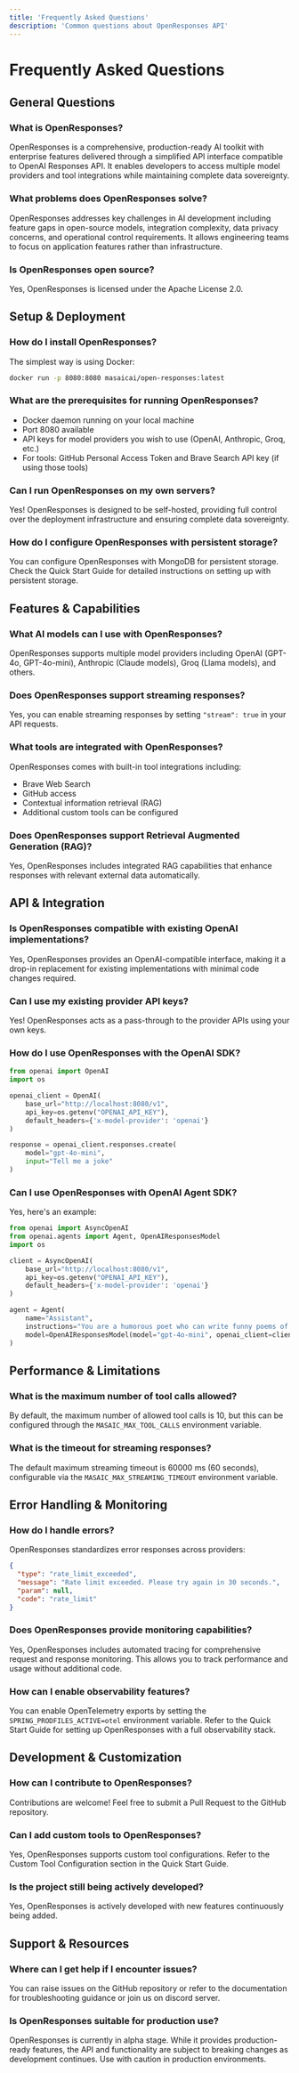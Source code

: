 ```yaml
---
title: 'Frequently Asked Questions'
description: 'Common questions about OpenResponses API'
---
```


# Frequently Asked Questions

## General Questions

### What is OpenResponses?
OpenResponses is a comprehensive, production-ready AI toolkit with enterprise features delivered through a simplified API interface compatible to OpenAI Responses API. It enables developers to access multiple model providers and tool integrations while maintaining complete data sovereignty.

### What problems does OpenResponses solve?
OpenResponses addresses key challenges in AI development including feature gaps in open-source models, integration complexity, data privacy concerns, and operational control requirements. It allows engineering teams to focus on application features rather than infrastructure.

### Is OpenResponses open source?
Yes, OpenResponses is licensed under the Apache License 2.0.

## Setup & Deployment

### How do I install OpenResponses?
The simplest way is using Docker:
```bash
docker run -p 8080:8080 masaicai/open-responses:latest
```

### What are the prerequisites for running OpenResponses?
- Docker daemon running on your local machine
- Port 8080 available
- API keys for model providers you wish to use (OpenAI, Anthropic, Groq, etc.)
- For tools: GitHub Personal Access Token and Brave Search API key (if using those tools)

### Can I run OpenResponses on my own servers?
Yes! OpenResponses is designed to be self-hosted, providing full control over the deployment infrastructure and ensuring complete data sovereignty.

### How do I configure OpenResponses with persistent storage?
You can configure OpenResponses with MongoDB for persistent storage. Check the Quick Start Guide for detailed instructions on setting up with persistent storage.

## Features & Capabilities

### What AI models can I use with OpenResponses?
OpenResponses supports multiple model providers including OpenAI (GPT-4o, GPT-4o-mini), Anthropic (Claude models), Groq (Llama models), and others.

### Does OpenResponses support streaming responses?
Yes, you can enable streaming responses by setting `"stream": true` in your API requests.

### What tools are integrated with OpenResponses?
OpenResponses comes with built-in tool integrations including:
- Brave Web Search
- GitHub access
- Contextual information retrieval (RAG)
- Additional custom tools can be configured

### Does OpenResponses support Retrieval Augmented Generation (RAG)?
Yes, OpenResponses includes integrated RAG capabilities that enhance responses with relevant external data automatically.

## API & Integration

### Is OpenResponses compatible with existing OpenAI implementations?
Yes, OpenResponses provides an OpenAI-compatible interface, making it a drop-in replacement for existing implementations with minimal code changes required.

### Can I use my existing provider API keys?
Yes! OpenResponses acts as a pass-through to the provider APIs using your own keys.

### How do I use OpenResponses with the OpenAI SDK?
```python
from openai import OpenAI
import os

openai_client = OpenAI(
    base_url="http://localhost:8080/v1", 
    api_key=os.getenv("OPENAI_API_KEY"), 
    default_headers={'x-model-provider': 'openai'}
)

response = openai_client.responses.create(
    model="gpt-4o-mini",
    input="Tell me a joke"
)
```

### Can I use OpenResponses with OpenAI Agent SDK?
Yes, here's an example:
```python
from openai import AsyncOpenAI
from openai.agents import Agent, OpenAIResponsesModel
import os

client = AsyncOpenAI(
    base_url="http://localhost:8080/v1", 
    api_key=os.getenv("OPENAI_API_KEY"), 
    default_headers={'x-model-provider': 'openai'}
)

agent = Agent(
    name="Assistant",
    instructions="You are a humorous poet who can write funny poems of 4 lines.",
    model=OpenAIResponsesModel(model="gpt-4o-mini", openai_client=client)
)
```

## Performance & Limitations

### What is the maximum number of tool calls allowed?
By default, the maximum number of allowed tool calls is 10, but this can be configured through the `MASAIC_MAX_TOOL_CALLS` environment variable.

### What is the timeout for streaming responses?
The default maximum streaming timeout is 60000 ms (60 seconds), configurable via the `MASAIC_MAX_STREAMING_TIMEOUT` environment variable.

## Error Handling & Monitoring

### How do I handle errors?
OpenResponses standardizes error responses across providers:
```json
{
  "type": "rate_limit_exceeded",
  "message": "Rate limit exceeded. Please try again in 30 seconds.",
  "param": null,
  "code": "rate_limit"
}
```

### Does OpenResponses provide monitoring capabilities?
Yes, OpenResponses includes automated tracing for comprehensive request and response monitoring. This allows you to track performance and usage without additional code.

### How can I enable observability features?
You can enable OpenTelemetry exports by setting the `SPRING_PRODFILES_ACTIVE=otel` environment variable. Refer to the Quick Start Guide for setting up OpenResponses with a full observability stack.

## Development & Customization

### How can I contribute to OpenResponses?
Contributions are welcome! Feel free to submit a Pull Request to the GitHub repository.

### Can I add custom tools to OpenResponses?
Yes, OpenResponses supports custom tool configurations. Refer to the Custom Tool Configuration section in the Quick Start Guide.

### Is the project still being actively developed?
Yes, OpenResponses is actively developed with new features continuously being added.

## Support & Resources

### Where can I get help if I encounter issues?
You can raise issues on the GitHub repository or refer to the documentation for troubleshooting guidance or join us on discord server.

### Is OpenResponses suitable for production use?
OpenResponses is currently in alpha stage. While it provides production-ready features, the API and functionality are subject to breaking changes as development continues. Use with caution in production environments. 